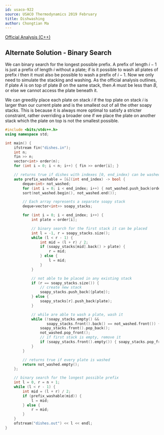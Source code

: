 ```yaml
---
id: usaco-922
source: USACO Thermodynamics 2019 February
title: Dishwashing
author: Chongtian Ma
---
```


[Official Analysis (C++)](http://www.usaco.org/current/data/sol_dishes_thermodynamics_feb19.html)

## Alternate Solution - Binary Search

We can binary search for the longest possible prefix. A prefix of length $i-1$ is just a prefix of length $i$ without a plate; if is it possible to wash all plates of prefix $i$ then it must also be possible to wash a prefix of $i-1$. Now we only need to simulate the stacking and washing. As the official analysis outlines, if plate $A$ is on top of plate $B$ on the same stack, then $A$ must be less than $B$, or else we cannot access the plate beneath it.

We can greedily place each plate on stack $i$ if the top plate on stack $i$ is larger than our current plate and is the smallest out of all the other soapy stacks. This is because it is always more optimal to satisfy a stricter constraint, rather overriding a broader one if we place the plate on another stack which the plate on top is not the smallest possible.

<LanguageSection>

<CPPSection>

```cpp
#include <bits/stdc++.h>
using namespace std;

int main() {
	ifstream fin("dishes.in");
	int n;
	fin >> n;
	vector<int> order(n);
	for (int i = 0; i < n; i++) { fin >> order[i]; }

	// returns true if dishes with indexes [0, end_index) can be washed
	auto prefix_washable = [&](int end_index) -> bool {
		deque<int> not_washed;
		for (int i = 0; i < end_index; i++) { not_washed.push_back(order[i]); }
		sort(not_washed.begin(), not_washed.end());

		// Each array represents a separate soapy stack
		deque<vector<int>> soapy_stacks;

		for (int i = 0; i < end_index; i++) {
			int plate = order[i];

			// binary search for the first stack it can be placed
			int l = -1, r = soapy_stacks.size();
			while (l < r - 1) {
				int mid = (l + r) / 2;
				if (soapy_stacks[mid].back() > plate) {
					r = mid;
				} else {
					l = mid;
				}
			}

			// not able to be placed in any existing stack
			if (r == soapy_stacks.size()) {
				// create new stack
				soapy_stacks.push_back({plate});
			} else {
				soapy_stacks[r].push_back(plate);
			}

			// while are able to wash a plate, wash it
			while (!soapy_stacks.empty() &&
			       soapy_stacks.front().back() == not_washed.front()) {
				soapy_stacks.front().pop_back();
				not_washed.pop_front();
				// if first stack is empty, remove it
				if (soapy_stacks.front().empty()) { soapy_stacks.pop_front(); }
			}
		}

		// returns true if every plate is washed
		return not_washed.empty();
	};

	// binary search for the longest possible prefix
	int l = 0, r = n + 1;
	while (l < r - 1) {
		int mid = (l + r) / 2;
		if (prefix_washable(mid)) {
			l = mid;
		} else {
			r = mid;
		}
	}
	ofstream("dishes.out") << l << endl;
}
```

</CPPSection>

</LanguageSection>
